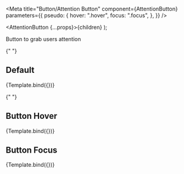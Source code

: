 

<Meta
  title="Button/Attention Button"
  component={AttentionButton}
  parameters={{
    pseudo: {
      hover: ".hover",
      focus: ".focus",
    },
  }}
/>

  <AttentionButton {...props}>{children}</AttentionButton>
);

<Canvas columns={1} withSource="open" withToolbar>
  <Title>Attention Button</Title>
  <Subtitle>Button to grab users attention</Subtitle>

{" "}
<h2>Default</h2>
<Story
  name="Attention Button Default"
  args={{
    children: "FLUIDIFY MONEY",
  }}
>
  {Template.bind({})}
</Story>

{" "}
<h2>Button Hover</h2>
<Story
  name="Attention Button Hover"
  args={{
    className: "hover",
    children: "FLUIDIFY MONEY",
  }}
>
  {Template.bind({})}
</Story>

  <h2>Button Focus</h2>
  <Story
    name="Attention Button Focus"
    args={{
      className: "focus",
      children: "FLUIDIFY MONEY",
    }}
  >
    {Template.bind({})}
  </Story>
</Canvas>
